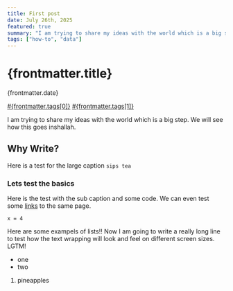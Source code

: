 ```yaml
---
title: First post
date: July 26th, 2025
featured: true
summary: "I am trying to share my ideas with the world which is a big step. We will see how this goes inshallah."
tags: ["how-to", "data"]
---
```


# {frontmatter.title}

<figcaption> {frontmatter.date}</figcaption>

[#{frontmatter.tags[0]}](tag) [#{frontmatter.tags[1]}](tag)

I am trying to share my ideas with the world which is a big step. We will see how this goes inshallah.

## Why Write?

Here is a test for the large caption `sips tea`

### Lets test the basics

Here is the test with the sub caption and some code. We can even test some [links](first) to the same page.

```
x = 4
```

Here are some exampels of lists!! Now I am going to write a really long line
to test how the text wrapping will look and feel on different screen sizes.
LGTM!

- one
- two

1. pineapples
